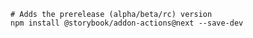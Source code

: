 ```shell
# Adds the prerelease (alpha/beta/rc) version
npm install @storybook/addon-actions@next --save-dev
```
